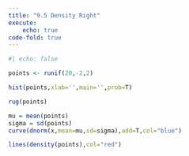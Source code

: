 ```yaml
---
title: "9.5 Density Right"
execute: 
    echo: true
code-fold: true
---
```



```r
#| echo: false

points <- runif(20,-2,2)

hist(points,xlab='',main='',prob=T)

rug(points)

mu = mean(points)
sigma = sd(points)
curve(dnorm(x,mean=mu,sd=sigma),add=T,col="blue")

lines(density(points),col="red")


```